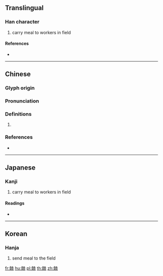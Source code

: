 {{character info/new}}
{{also|馌}}
==Translingual==

===Han character===
{{Han char|rn=184|rad=食|as=10|sn=19|four=84717|canj=OIGIT}}

# carry meal to workers in field

====References====
* {{Han ref|kx=1424.120|dkj=44328|dj=1949.410|hdz=74467.040|uh=9941|ud=39233|bh=F1AC|bd=61868}}

----

==Chinese==
{{zh-forms|s=馌}}

===Glyph origin===
{{Han etym}}

===Pronunciation===
{{zh-pron
|m=yè
|c=jip6,jip3
|mc=y
|oc=y
|cat=
}}

===Definitions===
{{zh-hanzi}}

# {{rfdef|zh}}

===References===
* {{R:yue:Hanzi}}

----

==Japanese==

===Kanji===
{{ja-kanji|grade=|rs=食10}}

# carry meal to workers in field

====Readings====
* {{ja-readings|on=[[よう]] (yō), [[おう]] (ō), [[こう]] (kō)|kun=[[おくる]] (okuru)}}

----

==Korean==

===Hanja===
{{ko-hanja|hangeul=엽|rv=yeop|mr=yŏp}}

# send meal to the field

[[fr:饁]]
[[hu:饁]]
[[pl:饁]]
[[th:饁]]
[[zh:饁]]